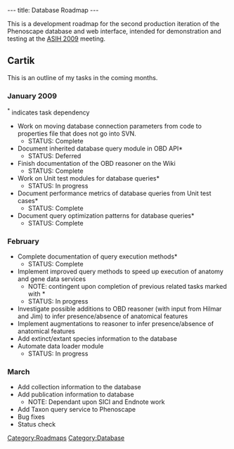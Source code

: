 ---
title: Database Roadmap
---

This is a development roadmap for the second production iteration of the Phenoscape database and web interface, intended for demonstration and testing at the [http://www.dce.k-state.edu/conf/jointmeeting/ ASIH 2009] meeting.

==Cartik==

This is an outline of my tasks in the coming months.

===January 2009===
<sup>*</sup> indicates task dependency
* Work on moving database connection parameters from code to properties file that does not go into SVN.
** STATUS: Complete
* Document inherited database query module in OBD API*
** STATUS: Deferred 
* Finish documentation of the OBD reasoner on the Wiki
** STATUS: Complete
* Work on Unit test modules for database queries*
** STATUS: In progress
* Document performance metrics of database queries from Unit test cases*
** STATUS: Complete
* Document query optimization patterns for database queries*
** STATUS: Complete

===February===
* Complete documentation of query execution methods*
** STATUS: Complete
* Implement improved query methods to speed up execution of anatomy and gene data services
** NOTE: contingent upon completion of previous related tasks marked with *
** STATUS: In progress
* Investigate possible additions to OBD reasoner (with input from Hilmar and Jim) to infer presence/absence of anatomical features
* Implement augmentations to reasoner to infer presence/absence of anatomical features
* Add extinct/extant species information to the database
* Automate data loader module
** STATUS: In progress

===March===
* Add collection information to the database
* Add publication information to database
** NOTE: Dependant upon SICI and Endnote work
* Add Taxon query service to Phenoscape
* Bug fixes
* Status check

[[Category:Roadmaps]]
[[Category:Database]]